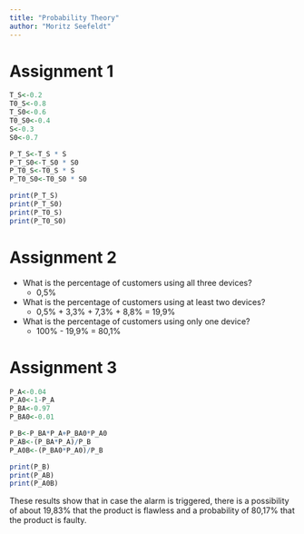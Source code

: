 ```yaml
---
title: "Probability Theory"
author: "Moritz Seefeldt"
---
```


# Assignment 1
```r
T_S<-0.2
T0_S<-0.8
T_S0<-0.6
T0_S0<-0.4
S<-0.3
S0<-0.7

P_T_S<-T_S * S
P_T_S0<-T_S0 * S0
P_T0_S<-T0_S * S
P_T0_S0<-T0_S0 * S0

print(P_T_S)
print(P_T_S0)
print(P_T0_S)
print(P_T0_S0)

```
# Assignment 2
* What is the percentage of customers using all three devices?
    + 0,5%
* What is the percentage of customers using at least two devices?
    + 0,5% + 3,3% + 7,3% + 8,8% = 19,9%
* What is the percentage of customers using only one device?
    + 100% - 19,9% = 80,1%

# Assignment 3

```r
P_A<-0.04
P_A0<-1-P_A
P_BA<-0.97
P_BA0<-0.01

P_B<-P_BA*P_A+P_BA0*P_A0
P_AB<-(P_BA*P_A)/P_B
P_A0B<-(P_BA0*P_A0)/P_B

print(P_B)
print(P_AB)
print(P_A0B)
```
These results show that in case the alarm is triggered, there is a possibility of about 19,83% that the product is flawless and a probability of 80,17% that the product is faulty.
